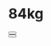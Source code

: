 # 84kg


<div className="flex">
  <div className="mr-2 w-1/3">
    <Button title="GYM" description="헬스장에 가볼까?" query="/Diet/84kg" />
  </div>
  <div className="ml-2 mr-2 w-1/3">
    <Button
      title="YoYo Phenomenon"
      description="요요 현상"
      query="/Diet/84kg"
    ></Button>
  </div>
  <div className="ml-2 w-1/3"></div>
</div>
